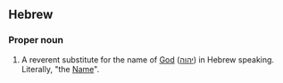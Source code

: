 ==Hebrew==
===Proper noun===
#A reverent substitute for the name of [[God]] ([[יהוה]]) in Hebrew speaking.  Literally, "the [[Name]]".